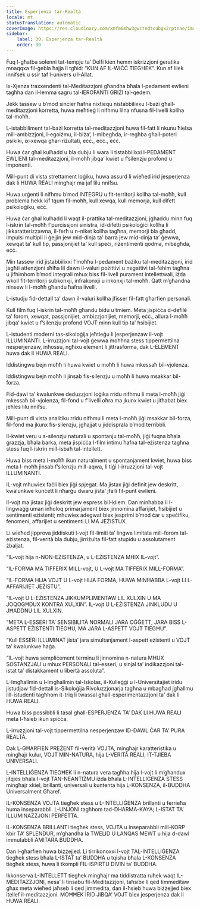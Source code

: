 ```yaml
---
title: Esperjenza tar-Realtà
locale: mt
statusTranslation: automatic
coverImage: https://res.cloudinary.com/xmfm6mhw3gwctndtcubgx2rptnae/image/upload/v1740337243/small_cover_educacion_fundamental_a051170f1c.webp
sidebar:
    label: 30. Esperjenza tar-Realtà
    order: 30
---
```

Fuq l-għatba solenni tat-tempju ta’ Delfi kien hemm iskrizzjoni ġeratika mnaqqxa fil-ġebla ħajja li tgħid: “KUN AF IL-WIĊĊ TIEGĦEK”. Kun af lilek innifsek u ssir taf l-univers u l-Allat.

Ix-Xjenza traxxendenti tal-Meditazzjoni għandha bħala l-pedament ewlieni tagħha dan il-lemma sagru tal-IEROFANTI GRIŻI tal-qedem.

Jekk tassew u b’mod sinċier ħafna nixtiequ nistabbilixxu l-bażi għall-meditazzjoni korretta, huwa meħtieġ li nifhmu lilna nfusna fil-livelli kollha tal-moħħ.

L-istabbiliment tal-bażi korretta tal-meditazzjoni huwa fil-fatt li nkunu ħielsa mill-ambizzjoni, l-egoiżmu, il-biża’, l-mibegħda, ir-regħba għall-poteri psikiki, ix-xewqa għar-riżultati, eċċ., eċċ., eċċ.

Huwa ċar għal kulħadd u bla dubju li wara li tistabbilixxi l-PEDAMENT EWLIENI tal-meditazzjoni, il-moħħ jibqa’ kwiet u f’silenzju profond u imponenti.

Mill-punt di vista strettament loġiku, huwa assurd li wieħed irid jesperjenza dak li HUWA REALI mingħajr ma jaf lilu nnifsu.

Huwa urġenti li nifhmu b’mod INTEGRU u fit-territorji kollha tal-moħħ, kull problema hekk kif tqum fil-moħħ, kull xewqa, kull memorja, kull difett psikoloġiku, eċċ.

Huwa ċar għal kulħadd li waqt il-prattika tal-meditazzjoni, jgħaddu minn fuq l-iskrin tal-moħħ f’purċissjoni sinistra, id-difetti psikoloġiċi kollha li jikkaratterizzawna, il-ferħ u n-niket kollha tagħna, memorji bla għadd, impulsi multipli li ġejjin jew mid-dinja ta’ barra jew mid-dinja ta’ ġewwa, xewqat ta’ kull tip, passjonijiet ta’ kull speċi, riżentimenti qodma, mibegħda, eċċ.

Min tassew irid jistabbilixxi f’moħħu l-pedament bażiku tal-meditazzjoni, irid jagħti attenzjoni sħiħa lil dawn il-valuri pożittivi u negattivi tal-fehim tagħna u jifhimhom b’mod integrali mhux biss fil-livell purament intellettwali, iżda wkoll fit-territorji subkonxji, infrakonxji u inkonxji tal-moħħ. Qatt m’għandna ninsew li l-moħħ għandu ħafna livelli.

L-istudju fid-dettall ta’ dawn il-valuri kollha jfisser fil-fatt għarfien personali.

Kull film fuq l-iskrin tal-moħħ għandu bidu u tmiem. Meta jispiċċa d-defilé ta’ forom, xewqat, passjonijiet, ambizzjonijiet, memorji, eċċ., allura l-moħħ jibqa’ kwiet u f’silenzju profond VOJT minn kull tip ta’ ħsibijiet.

L-istudenti moderni tas-sikoloġija jeħtieġu li jesperjenzaw il-vojt ILLUMINANTI. L-irruzzjoni tal-vojt ġewwa moħħna stess tippermettilna nesperjenzaw, inħossu, ngħixu element li jittrasforma, dak L-ELEMENT huwa dak li HUWA REALI.

Iddistingwu bejn moħħ li huwa kwiet u moħħ li huwa mkessaħ bil-vjolenza.

Iddistingwu bejn moħħ li jinsab fis-silenzju u moħħ li huwa msakkar bil-forza.

Fid-dawl ta’ kwalunkwe deduzzjoni loġika rridu nifhmu li meta l-moħħ jiġi mkessaħ bil-vjolenza, fil-fond u f’livelli oħra ma jkunx kwiet u jitħabat biex jeħles lilu nnifsu.

Mill-punt di vista analitiku rridu nifhmu li meta l-moħħ jiġi msakkar bil-forza, fil-fond ma jkunx fis-silenzju, jgħajjat u jiddisprala b’mod terribbli.

Il-kwiet veru u s-silenzju naturali u spontanju tal-moħħ, jiġi fuqna bħala grazzja, bħala barka, meta jispiċċa l-film intimu ħafna tal-eżistenza tagħna stess fuq l-iskrin mill-isbaħ tal-intellett.

Huwa biss meta l-moħħ ikun naturalment u spontanjament kwiet, huwa biss meta l-moħħ jinsab f’silenzju mill-aqwa, li tiġi l-irruzzjoni tal-vojt ILLUMINANTI.

IL-vojt mhuwiex faċli biex jiġi spjegat. Ma jistax jiġi definit jew deskritt, kwalunkwe kunċett li nħarġu dwaru jista’ jfalli fil-punt ewlieni.

Il-vojt ma jistax jiġi deskritt jew espress bil-kliem. Dan minħabba li l-lingwaġġ uman inħoloq primarjament biex jinnomina affarijiet, ħsibijiet u sentimenti eżistenti; mhuwiex adegwat biex jesprimi b’mod ċar u speċifiku, fenomeni, affarijiet u sentimenti LI MA JEŻISTUX.

Li wieħed jipprova jiddiskuti l-vojt fil-limiti ta’ lingwa limitata mill-forom tal-eżistenza, fil-verità bla dubju, jirriżulta fil-fatt stupidu u assolutament żbaljat.

“IL-vojt hija n-NON-EŻISTENZA, u L-EŻISTENZA MHIX IL-vojt”.

“IL-FORMA MA TIFFERIX MILL-vojt, U L-vojt MA TIFFERIX MILL-FORMA”.

“IL-FORMA HIJA VOJT U L-vojt HIJA FORMA, HUWA MINĦABBA L-vojt LI L-AFFARIJIET JEŻISTU”.

“IL-vojt U L-EŻISTENZA JIKKUMPLIMENTAW LIL XULXIN U MA JOQOGĦDUX KONTRA XULXIN”. IL-vojt U L-EŻISTENZA JINKLUDU U JĦADDNU LIL XULXIN.

“META L-ESSERI TA’ SENSIBILITÀ NORMALI JARA OĠĠETT, JARA BISS L-ASPETT EŻISTENTI TIEGĦU, MA JARA L-ASPETT VOJT TIEGĦU”.

“Kull ESSERI ILLUMINAT jista’ jara simultanjament l-aspett eżistenti u VOJT ta’ kwalunkwe ħaġa.

“IL-vojt huwa sempliċement terminu li jinnomina n-natura MHUX SOSTANZJALI u mhux PERSONALI tal-esseri, u sinjal ta’ indikazzjoni tal-istat ta’ distakkament u libertà assoluta”.

L-Imgħallmin u l-Imgħallmin tal-Iskolas, il-Kulleġġi u l-Universitajiet iridu jistudjaw fid-dettall is-Sikoloġija Rivoluzzjonarja tagħna u mbagħad jgħallmu lill-istudenti tagħhom it-triq li twassal għall-esperimentazzjoni ta’ dak li HUWA REALI.

Huwa biss possibbli li tasal għall-ESPERJENZA TA’ DAK LI HUWA REALI meta l-ħsieb ikun spiċċa.

L-irruzzjoni tal-vojt tippermettilna nesperjenzaw ID-DAWL ĊAR TA’ PURA REALTÀ.

Dak L-GĦARFIEN PREŻENT fil-verità VOJTA, mingħajr karatteristika u mingħajr kulur, VOJT MIN-NATURA, hija L-VERITÀ REALI, IT-TJIEBA UNIVERSALI.

L-INTELLIĠENZA TIEGĦEK li n-natura vera tagħha hija l-vojt li m’għandux jitqies bħala l-vojt TAN-NEANTIŻMU iżda bħala L-INTELLIĠENZA STESS mingħajr xkiel, brillanti, universali u kuntenta hija L-KONSENZA, il-BUDDHA Universalment Għaref.

IL-KONSENZA VOJTA tiegħek stess u L-INTELLIĠENZA brillanti u ferrieħa huma inseparabbli. L-UNJONI tagħhom tad-DHARMA-KAYA; L-ISTAT TA’ ILLUMINAZZJONI PERFETTA.

IL-KONSENZA BRILLANTI tiegħek stess, VOJTA u inseparabbli mill-KORP kbir TA’ SPLENDUR, m’għandha la TWELID U LANQAS MEWT u hija d-dawl immutabbli AMITARA BUDDHA.

Dan l-għarfien huwa biżżejjed. Li tirrikonoxxi l-vojt TAL-INTELLIĠENZA tiegħek stess bħala L-ISTAT ta’ BUDDHA u tqisha bħala L-KONSENZA tiegħek stess, huwa li tkompli FIL-ISPIRTU DIVIN ta’ BUDDHA.

Ikkonserva L-INTELLETT tiegħek mingħajr ma tiddistratta ruħek waqt IL-MEDITAZZJONI, nesa’ li tinsabu fil-Meditazzjoni, taħsibx li qed timmeditaw għax meta wieħed jaħseb li qed jimmedita, dan il-ħsieb huwa biżżejjed biex itellef il-meditazzjoni. MOĦĦEK IRID JIBQA’ VOJT biex jesperjenza dak li HUWA REALI.


